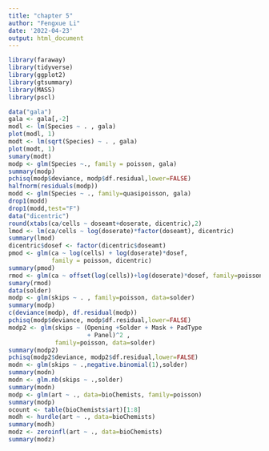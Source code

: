 ```yaml
---
title: "chapter 5"
author: "Fengxue Li"
date: '2022-04-23'
output: html_document
---
```


```r
library(faraway)
library(tidyverse)
library(ggplot2)
library(gtsummary)
library(MASS)
library(pscl)
```

```r
data("gala")
gala <- gala[,-2]
modl <- lm(Species ~ . , gala)
plot(modl, 1)
modt <- lm(sqrt(Species) ~ . , gala)
plot(modt, 1)
sumary(modt)
modp <- glm(Species ~., family = poisson, gala)
summary(modp)
pchisq(modp$deviance, modp$df.residual,lower=FALSE)
halfnorm(residuals(modp))
modd <- glm(Species ~ ., family=quasipoisson, gala)
drop1(modd)
drop1(modd,test="F")
data("dicentric")
round(xtabs(ca/cells ~ doseamt+doserate, dicentric),2)
lmod <- lm(ca/cells ~ log(doserate)*factor(doseamt), dicentric)
summary(lmod)
dicentric$dosef <- factor(dicentric$doseamt)
pmod <- glm(ca ~ log(cells) + log(doserate)*dosef,
            family = poisson, dicentric)
summary(pmod)
rmod <- glm(ca ~ offset(log(cells))+log(doserate)*dosef, family=poisson,dicentric)
sumary(rmod)
data(solder)
modp <- glm(skips ~ . , family=poisson, data=solder)
summary(modp)
c(deviance(modp), df.residual(modp))
pchisq(modp$deviance, modp$df.residual,lower=FALSE)
modp2 <- glm(skips ~ (Opening +Solder + Mask + PadType 
                      + Panel)^2 ,
             family=poisson, data=solder)
summary(modp2)
pchisq(modp2$deviance, modp2$df.residual,lower=FALSE)
modn <- glm(skips ~ .,negative.binomial(1),solder)
summary(modn)
modn <- glm.nb(skips ~ .,solder)
summary(modn)
modp <- glm(art ~ ., data=bioChemists, family=poisson)
summary(modp)
ocount <- table(bioChemists$art)[1:8]
modh <- hurdle(art ~ ., data=bioChemists)
summary(modh)
modz <- zeroinfl(art ~ ., data=bioChemists)
summary(modz)
```



